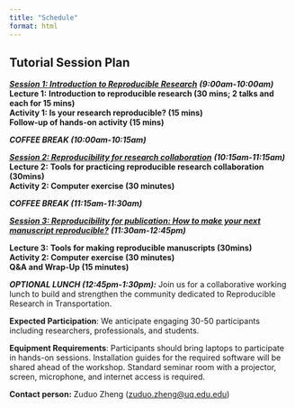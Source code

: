 ```yaml
---
title: "Schedule"
format: html
---
```


## Tutorial Session Plan

[***Session 1: Introduction to Reproducible Research***]{.underline} ***(9:00am-10:00am)\
*** **Lecture 1:** **Introduction to reproducible research (30 mins; 2 talks and each for 15 mins)\
Activity 1: Is your research reproducible? (15 mins)**\
**Follow-up of hands-on activity (15 mins)**

***COFFEE BREAK (10:00am-10:15am)***

[***Session 2: Reproducibility for research collaboration***]{.underline} ***(10:15am-11:15am)\
*** **Lecture 2:** **Tools for practicing reproducible research collaboration (30mins)**\
**Activity 2: Computer exercise (30 minutes)**

***COFFEE BREAK (11:15am-11:30am)***

[***Session 3: Reproducibility for publication: How to make your next manuscript reproducible?***]{.underline} ***(11:30am-12:45pm)***

**Lecture 3:** **Tools for making reproducible manuscripts (30mins)**\
**Activity 2: Computer exercise (30 minutes)\
Q&A and Wrap-Up (15 minutes)**

***OPTIONAL LUNCH (12:45pm-1:30pm):*** Join us for a collaborative working lunch to build and strengthen the community dedicated to Reproducible Research in Transportation.

**Expected Participation**: We anticipate engaging 30-50 participants including researchers, professionals, and students.

**Equipment Requirements**: Participants should bring laptops to participate in hands-on sessions. Installation guides for the required software will be shared ahead of the workshop. Standard seminar room with a projector, screen, microphone, and internet access is required.

**Contact person:** Zuduo Zheng ([zuduo.zheng\@uq.edu.edu](mailto:zuduo.zheng@uq.edu.edu))
